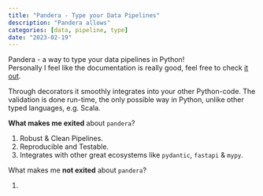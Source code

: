 ```yaml
---
title: "Pandera - Type your Data Pipelines"
description: "Pandera allows"
categories: [data, pipeline, type]
date: "2023-02-19"
---
```


Pandera - a way to type your data pipelines in Python!  
Personally I feel like the documentation is really good, feel free to check [it out](https://pandera.readthedocs.io/en/stable/).

Through decorators it smoothly integrates into your other Python-code. The validation is done run-time, the only possible way in Python, unlike other typed languages, e.g. Scala.

**What makes me exited** about `pandera`?  

1. Robust & Clean Pipelines.
2. Reproducible and Testable.
3. Integrates with other great ecosystems like `pydantic`, `fastapi` & `mypy`.

What makes me **not exited** about `pandera`?

1. 
